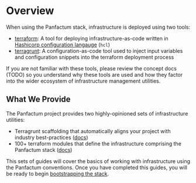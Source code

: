 
# Overview

When using the Panfactum stack, infrastructure is deployed using two tools:

- [terraform](https://developer.hashicorp.com/terraform/docs): A tool for deploying infrastructure-as-code
written in [Hashicorp configuration langauge](https://developer.hashicorp.com/terraform/language/syntax/configuration) (`hcl`)
- [terragrunt](https://terragrunt.gruntwork.io/docs/): A configuration-as-code tool used to inject input variables
and configuration snippets into the terraform deployment process

<MarkdownAlert severity='warning'>
    If you are not familiar with these tools, please review the concept docs (TODO) so you understand why these tools
    are used and how they factor into the wider ecosystem of infrastructure management utilities.
</MarkdownAlert>


## What We Provide

The Panfactum project provides two highly-opinioned sets of infrastructure utilities:

- Terragrunt scaffolding that automatically aligns your project with industry best-practices ([docs](./deploying-modules))
- 100+ terraform modules that define the infrastructure comprising the Panfactum stack ([docs](./using-panfactum-modules))

This sets of guides will cover the basics of working with infrastructure using the Panfactum conventions. Once you
have completed this guides, you will be ready to begin [bootstrapping the stack](../bootstrapping/overview).

